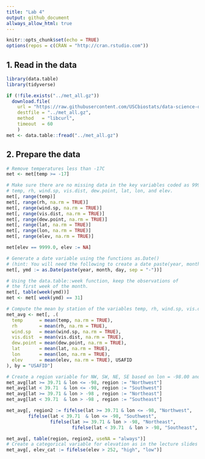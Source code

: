 ```yaml
---
title: "Lab 4"
output: github_document
allways_allow_html: true
---
```


```r
knitr::opts_chunk$set(echo = TRUE)
options(repos = c(CRAN = "http://cran.rstudio.com"))
```

## 1. Read in the data

```r
library(data.table)
library(tidyverse)
```


```r
if (!file.exists("../met_all.gz"))
  download.file(
    url = "https://raw.githubusercontent.com/USCbiostats/data-science-data/master/02_met/met_all.gz",
    destfile = "../met_all.gz",
    method   = "libcurl",
    timeout  = 60
    )
met <- data.table::fread("../met_all.gz")
```

## 2. Prepare the data

```r
# Remove temperatures less than -17C
met <- met[temp >= -17]

# Make sure there are no missing data in the key variables coded as 9999, 999, etc
# temp, rh, wind.sp, vis.dist, dew.point, lat, lon, and elev.
met[, range(temp)]
met[, range(rh, na.rm = TRUE)]
met[, range(wind.sp, na.rm = TRUE)]
met[, range(vis.dist, na.rm = TRUE)]
met[, range(dew.point, na.rm = TRUE)]
met[, range(lat, na.rm = TRUE)]
met[, range(lon, na.rm = TRUE)]
met[, range(elev, na.rm = TRUE)]

met[elev == 9999.0, elev := NA]

# Generate a date variable using the functions as.Date()
# (hint: You will need the following to create a date paste(year, month, day, sep = "-")).
met[, ymd := as.Date(paste(year, month, day, sep = "-"))]

# Using the data.table::week function, keep the observations of
# the first week of the month.
met[, table(week(ymd))]
met <- met[ week(ymd) == 31]

# Compute the mean by station of the variables temp, rh, wind.sp, vis.dist, dew.point, lat, lon, and elev.
met_avg <- met[, .(
  temp      = mean(temp, na.rm = TRUE),
  rh        = mean(rh, na.rm = TRUE),
  wind.sp   = mean(wind.sp, na.rm = TRUE),
  vis.dist  = mean(vis.dist, na.rm = TRUE),
  dew.point = mean(dew.point, na.rm = TRUE),
  lat       = mean(lat, na.rm = TRUE),
  lon       = mean(lon, na.rm = TRUE),
  elev      = mean(elev, na.rm = TRUE), USAFID
), by = "USAFID"]

# Create a region variable for NW, SW, NE, SE based on lon = -98.00 and lat = 39.71 degrees
met_avg[lat >= 39.71 & lon <= -98, region := "Northwest"]
met_avg[lat < 39.71  & lon <= -98, region := "Southwest"]
met_avg[lat >= 39.71 & lon > -98 , region := "Northeast"]
met_avg[lat < 39.71  & lon > -98 , region := "Southeast"]

met_avg[, region2 := fifelse(lat >= 39.71 & lon <= -98, "Northwest",
        fifelse(lat < 39.71  & lon <= -98, "Southwest",
                fifelse(lat >= 39.71 & lon > -98, "Northeast",
                        fifelse(lat < 39.71  & lon > -98, "Southeast", NA_character_))))]

met_avg[, table(region, region2, useNA = "always")]
# Create a categorical variable for elevation as in the lecture slides
met_avg[, elev_cat := fifelse(elev > 252, "high", "low")]
```


